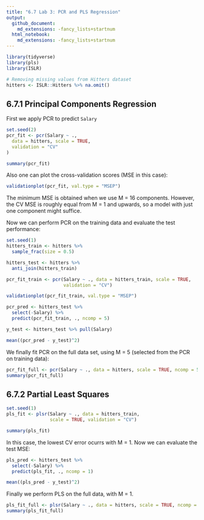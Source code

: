 ```yaml
---
title: "6.7 Lab 3: PCR and PLS Regression"
output: 
  github_document:
    md_extensions: -fancy_lists+startnum
  html_notebook: 
    md_extensions: -fancy_lists+startnum
---
```


```r
library(tidyverse)
library(pls)
library(ISLR)

# Removing missing values from Hitters dataset
hitters <- ISLR::Hitters %>% na.omit()
```

## 6.7.1 Principal Components Regression

First we apply PCR to predict `Salary`
```r
set.seed(2)
pcr_fit <- pcr(Salary ~ .,
  data = hitters, scale = TRUE,
  validation = "CV"
)

summary(pcr_fit)
```

Also one can plot the cross-validation scores (MSE in this case):
```r
validationplot(pcr_fit, val.type = "MSEP")
```

The minimum MSE is obtained when we use M = 16 components. However, the CV MSE is roughly equal from M = 1 and upwards, so a model with just one component might suffice.

Now we can perform PCR on the training data and evaluate the test performance:
```r
set.seed(1)
hitters_train <- hitters %>% 
  sample_frac(size = 0.5)

hitters_test <- hitters %>% 
  anti_join(hitters_train)

pcr_fit_train <- pcr(Salary ~ ., data = hitters_train, scale = TRUE,
                     validation = "CV")

validationplot(pcr_fit_train, val.type = "MSEP")
```

```r
pcr_pred <- hitters_test %>% 
  select(-Salary) %>% 
  predict(pcr_fit_train, ., ncomp = 5)

y_test <- hitters_test %>% pull(Salary)

mean((pcr_pred - y_test)^2)
```

We finally fit PCR on the full data set, using M = 5 (selected from the PCR on training data):
```r
pcr_fit_full <- pcr(Salary ~ ., data = hitters, scale = TRUE, ncomp = 5)
summary(pcr_fit_full)
```

## 6.7.2 Partial Least Squares

```r
set.seed(1)
pls_fit <- plsr(Salary ~ ., data = hitters_train,
                scale = TRUE, validation = "CV")

summary(pls_fit)
```

In this case, the lowest CV error ocurrs with M = 1. Now we can evaluate the test MSE:
```r
pls_pred <- hitters_test %>% 
  select(-Salary) %>% 
  predict(pls_fit, ., ncomp = 1)

mean((pls_pred - y_test)^2)
```

Finally we perform PLS on the full data, with M = 1.
```r
pls_fit_full <- plsr(Salary ~ ., data = hitters, scale = TRUE, ncomp = 1)
summary(pls_fit_full)
```

